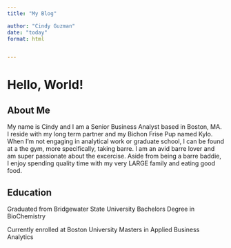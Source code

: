 ```yaml
---
title: "My Blog"

author: "Cindy Guzman"
date: "today"
format: html


---
```

# Hello, World!

## About Me
My name is Cindy and I am a Senior Business Analyst based in Boston, MA. I reside with my long term partner and my Bichon Frise Pup named Kylo. When I'm not engaging in analytical work or graduate school, I can be found at a the gym, more specifically, taking barre. I am an avid barre lover and am super passionate about the excercise. Aside from being a barre baddie, I enjoy spending quality time with my very LARGE family and eating good food.

## Education
Graduated from Bridgewater State University
Bachelors Degree in BioChemistry

Currently enrolled at Boston University
Masters in Applied Business Analytics
